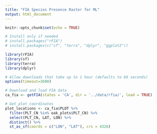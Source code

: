 ```yaml
---
title: "FIA Species Presence Raster for ML"
output: html_document
---
```


```r
knitr::opts_chunk$set(echo = TRUE)

# Install only if needed
# install.packages("rFIA")
# install.packages(c("sf", "terra", "dplyr", "ggplot2"))

library(rFIA)
library(sf)
library(terra)
library(dplyr)

# Allow downloads that take up to 1 hour (defaults to 60 seconds)
options(timeout=3600)

# Download and load FIA data
ca_fia <- getFIA(states = 'CA', dir = '../data/rfia/', load = TRUE)

```


```r

# Get plot coordinates
plot_locations <- ca_fia$PLOT %>%
  filter(PLT_CN %in% oak_plots$PLT_CN) %>%
  select(PLT_CN, LAT, LON) %>%
  distinct() %>%
  st_as_sf(coords = c("LON", "LAT"), crs = 4326)

```